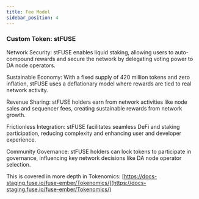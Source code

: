 ```yaml
---
title: Fee Model
sidebar_position: 4
---
```


### Custom Token: stFUSE

Network Security: stFUSE enables liquid staking, allowing users to auto-compound rewards and secure the network by delegating voting power to DA node operators.

Sustainable Economy: With a fixed supply of 420 million tokens and zero inflation, stFUSE uses a deflationary model where rewards are tied to real network activity.

Revenue Sharing: stFUSE holders earn from network activities like node sales and sequencer fees, creating sustainable rewards from network growth.

Frictionless Integration: stFUSE facilitates seamless DeFi and staking participation, reducing complexity and enhancing user and developer experience.

Community Governance: stFUSE holders can lock tokens to participate in governance, influencing key network decisions like DA node operator selection.


This is covered in more depth in Tokenomics: [https://docs-staging.fuse.io/fuse-ember/Tokenomics/](https://docs-staging.fuse.io/fuse-ember/Tokenomics/)


